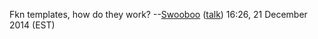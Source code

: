 Fkn templates, how do they work? --[[User:Swooboo|Swooboo]] ([[User talk:Swooboo|talk]]) 16:26, 21 December 2014 (EST)